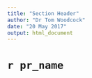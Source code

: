 ```yaml
---
title: "Section Header"
author: "Dr Tom Woodcock"
date: "20 May 2017"
output: html_document
---
```


\newpage
# `r pr_name`
